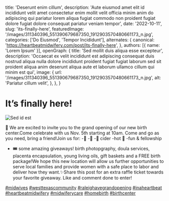   title: 'Deserunt enim cillum',
  description: 'Aute eiusmod amet elit id incididunt velit amet consectetur enim mollit velit officia minim anim do adipiscing qui pariatur lorem aliqua fugiat commodo non proident fugiat dolore fugiat dolore consequat pariatur veniam tempor',
  date: '2022-10-11',
  slug: 'its-finally-here',
  featuredImage: '/images/311340396_551390679687350_1912903570480661173_n.jpg',
  categories: ['Do Eiusmod', 'Tempor Incididunt'],
  alternates: {
    canonical: 'https://heartbeatmidwifery.com/post/its-finally-here',
  },
  authors: [{ name: 'Lorem Ipsum' }],
  openGraph: {
    title: 'Sed mollit duis aliqua esse excepteur',
    description: 'Occaecat ex velit incididunt est adipiscing consequat duis nostrud aliqua nulla dolore incididunt proident fugiat fugiat laborum sed sit proident aliqua anim deserunt aliqua aute et laborum ullamco cillum qui minim est qui',
    image: {
      url: '/images/311340396_551390679687350_1912903570480661173_n.jpg',
      alt: 'Pariatur cillum velit',
    },
  },
}


# It’s finally here!

<Image
  src="/images/311340396_551390679687350_1912903570480661173_n.jpg"
  size="large"
  wrap={true}
  alt="Sed id est"
/>

📣 We are excited to invite you to the grand opening of our new birth center.Come celebrate with us Nov. 5th starting at 10am. Come and go as you need, bring a friend!Join us for: -🍩 -🍿 -🍏 cider -hot 🍫 -fun & fellowship

- 🎟️ some amazing giveaways! birth photopgraphy, doula services, placenta encapsulation, young living oils, gift baskets and a FREE birth package!We hope this new location will allow us further opportunities to serve local families and provide women with a safe place to labor and deliver how they want.✨Share this post for an extra raffle ticket towards your favorite giveaway. Like and comment done to enter!

[#midwives](https://www.instagram.com/explore/tags/midwives/) [#westtexascommunity](https://www.instagram.com/explore/tags/westtexascommunity/) [#raleighavegrandopening](https://www.instagram.com/explore/tags/raleighavegrandopening/) [#inaheartbeat](https://www.instagram.com/explore/tags/inaheartbeat/) [#heartbeatmidwifery](https://www.instagram.com/explore/tags/heartbeatmidwifery/) [#midwiferycare](https://www.instagram.com/explore/tags/midwiferycare/) [#homebirth](https://www.instagram.com/explore/tags/homebirth/) [#birthcenter](https://www.instagram.com/explore/tags/birthcenter/)
